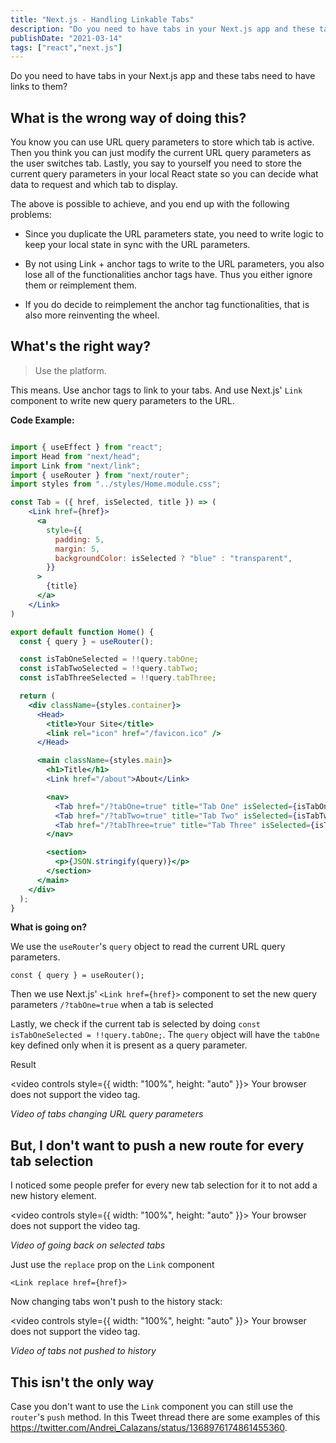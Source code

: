 ```yaml
---
title: "Next.js - Handling Linkable Tabs"
description: "Do you need to have tabs in your Next.js app and these tabs need to have links to them?"
publishDate: "2021-03-14"
tags: ["react","next.js"]
---
```


Do you need to have tabs in your Next.js app and these tabs need to have links to them?

## What is the wrong way of doing this?

You know you can use URL query parameters to store which tab is active. Then you think you can just modify the current URL query parameters as the user switches tab. Lastly, you say to yourself you need to store the current query parameters in your local React state so you can decide what data to request and which tab to display.

The above is possible to achieve, and you end up with the following problems:

- Since you duplicate the URL parameters state, you need to write logic to keep your local state in sync with the URL parameters.

- By not using Link + anchor tags to write to the URL parameters, you also lose all of the functionalities anchor tags have. Thus you either ignore them or reimplement them.

- If you do decide to reimplement the anchor tag functionalities, that is also more reinventing the wheel.


## What's the right way?

> Use the platform.

This means. Use anchor tags to link to your tabs. And use Next.js' `Link` component to write new query parameters to the URL.


**Code Example:**

```jsx

import { useEffect } from "react";
import Head from "next/head";
import Link from "next/link";
import { useRouter } from "next/router";
import styles from "../styles/Home.module.css";

const Tab = ({ href, isSelected, title }) => (
    <Link href={href}>
      <a
        style={{
          padding: 5,
          margin: 5,
          backgroundColor: isSelected ? "blue" : "transparent",
        }}
      >
        {title}
      </a>
    </Link>
)

export default function Home() {
  const { query } = useRouter();

  const isTabOneSelected = !!query.tabOne;
  const isTabTwoSelected = !!query.tabTwo;
  const isTabThreeSelected = !!query.tabThree;

  return (
    <div className={styles.container}>
      <Head>
        <title>Your Site</title>
        <link rel="icon" href="/favicon.ico" />
      </Head>

      <main className={styles.main}>
        <h1>Title</h1>
        <Link href="/about">About</Link>

        <nav>
          <Tab href="/?tabOne=true" title="Tab One" isSelected={isTabOneSelected} />
          <Tab href="/?tabTwo=true" title="Tab Two" isSelected={isTabTwoSelected} />
          <Tab href="/?tabThree=true" title="Tab Three" isSelected={isTabThreeSelected} />
        </nav>

        <section>
          <p>{JSON.stringify(query)}</p>
        </section>
      </main>
    </div>
  );
}

```

**What is going on?**

We use the `useRouter`'s `query` object to read the current URL query parameters.

`const { query } = useRouter();`


Then we use Next.js' `<Link href={href}>` component to set the new query parameters `/?tabOne=true` when a tab is selected

Lastly, we check if the current tab is selected by doing `const isTabOneSelected = !!query.tabOne;`. The `query` object will have the `tabOne` key defined only when it is present as a query parameter.

Result

<video controls style={{ width: "100%", height: "auto" }}>
  <source src={showing_off_tabs} type="video/mp4"/>
  Your browser does not support the video tag.
</video>

*Video of tabs changing URL query parameters*


## But, I don't want to push a new route for every tab selection

I noticed some people prefer for every new tab selection for it to not add a new history element.


<video controls style={{ width: "100%", height: "auto" }}>
  <source src={tabs_going_back_nextjs} type="video/mp4"/>
  Your browser does not support the video tag.
</video>

*Video of going back on selected tabs*


Just use the `replace` prop on the `Link` component

`<Link replace href={href}>`

Now changing tabs won't push to the history stack:

<video controls style={{ width: "100%", height: "auto" }}>
  <source src={tabs_not_going_back_nextjs} type="video/mp4"/>
  Your browser does not support the video tag.
</video>

*Video of tabs not pushed to history*


## This isn't the only way

Case you don't want to use the `Link` component you can still use the `router`'s `push`  method. In this Tweet thread there are some examples of this https://twitter.com/Andrei_Calazans/status/1368976174861455360.








